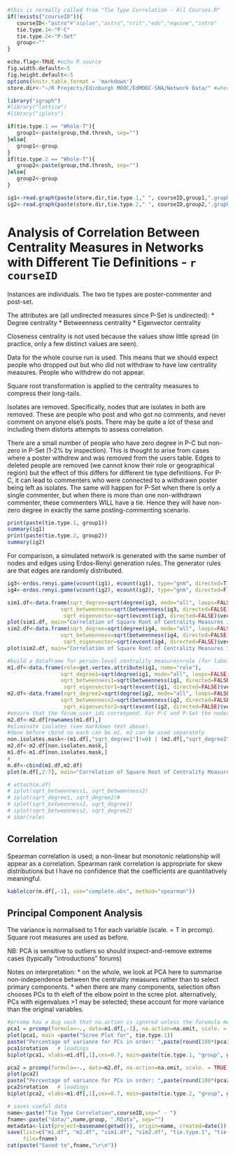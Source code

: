 ```r
#this is normally called from "Tie Type Correlation - All Courses.R"
if(!exists("courseID")){
   courseID<-"astro"#"aiplan","astro","crit","edc","equine","intro"
   tie.type.1<-"P-C"
   tie.type.2<-"P-Set"
   group<-""
}

echo.flag<-TRUE #echo R source
fig.width.default<-5
fig.height.default<-5
options(knitr.table.format = 'markdown')
store.dir<-"~/R Projects/Edinburgh MOOC/EdMOOC-SNA/Network Data/" #where to load data from

library("igraph")
#library("lattice")
#library("iplots")

if(tie.type.1 == "Whole-T"){
   group1<-paste(group,thd.thresh, sep="")
}else{
   group1<-group
}
if(tie.type.2 == "Whole-T"){
   group2<-paste(group,thd.thresh, sep="")
}else{
   group2<-group
}

ig1<-read.graph(paste(store.dir,tie.type.1," ", courseID,group1,".graphml",sep=""), format="graphml")
ig2<-read.graph(paste(store.dir,tie.type.2," ", courseID,group2,".graphml",sep=""), format="graphml")
```

Analysis of Correlation Between Centrality Measures in Networks with Different Tie Definitions - `r courseID`
========================================================

Instances are individuals.  The two tie types are poster-commenter and post-set.

The attributes are (all undirected measures since P-Set is undirected):
* Degree centrality
* Betweenness centrality
* Eigenvector centrality

Closeness centrality is not used because the values show little spread (in practice, only a few distinct values are seen).

Data for the whole course run is used. This means that we should expect people who dropped out but who did not withdraw to have low centrality measures. People who withdrew do not appear.

Square root transformation is applied to the centrality measures to compress their long-tails.

Isolates are removed. Specifically, nodes that are isolates in both are removed. These are people who post and who got no comments, and never comment on anyone else's posts. There may be quite a lot of these and including them distorts attempts to assess correlation. 

There are a small number of people who have zero degree in P-C but non-zero in P-Set (1-2% by inspection). This is thought to arise from cases where a poster withdrew and was removed from the users table. Edges to deleted people are removed (we cannot know their role or geographical region) but the effect of this differs for different tie type definitiions. For P-C, it can lead to commenters who were connected to a withdrawn poster being left as isolates. The same will happen for P-Set when there is only a single commenter, but when there is more than one non-withdrawn commenter, these commenters WILL have a tie. Hence they will have non-zero degree in exactly the same posting-commenting scenario.

```r
print(paste(tie.type.1, group1))
summary(ig1)
print(paste(tie.type.2, group2))
summary(ig2)
```

For comparison, a simulated network is generated with the same number of nodes and edges using Erdos-Renyi generation rules. The generator rules are that edges are randomly distributed.
```r
ig3<-erdos.renyi.game(vcount(ig1), ecount(ig1), type="gnm", directed=T)
ig4<-erdos.renyi.game(vcount(ig2), ecount(ig2), type="gnm", directed=F)
```

```r
sim1.df<-data.frame(sqrt_degree=sqrt(degree(ig3, mode="all", loops=FALSE)),
                 sqrt_betweenness=sqrt(betweenness(ig3, directed=FALSE)),
                  sqrt_eigenvector=sqrt(evcent(ig3, directed=FALSE)$vector))
plot(sim1.df, main="Correlation of Square Root of Centrality Measures in Random Graph", sub="Poster-Commenter")
sim2.df<-data.frame(sqrt_degree=sqrt(degree(ig4, mode="all", loops=FALSE)),
                 sqrt_betweenness=sqrt(betweenness(ig4, directed=FALSE)),
                  sqrt_eigenvector=sqrt(evcent(ig4, directed=FALSE)$vector))
plot(sim2.df, main="Correlation of Square Root of Centrality Measures in Random Graph", sub="Post-Set")
```

```r
#build a dataframe for person-level centrality measures+role (for labelling)
m1.df<-data.frame(role=get.vertex.attribute(ig1, name="role"),
                 sqrt_degree1=sqrt(degree(ig1, mode="all", loops=FALSE)),
                 sqrt_betweenness1=sqrt(betweenness(ig1, directed=FALSE)),
                  sqrt_eigenvector1=sqrt(evcent(ig1, directed=FALSE)$vector))
m2.df<-data.frame(sqrt_degree2=sqrt(degree(ig2, mode="all", loops=FALSE)),
                 sqrt_betweenness2=sqrt(betweenness(ig2, directed=FALSE)),
                  sqrt_eigenvector2=sqrt(evcent(ig2, directed=FALSE)$vector))
#ensure that the forum_user_ids correspond. For P-C and P-Set the nodes are the same but do not rely on odering.
m2.df<-m2.df[rownames(m1.df),]
#eliminate isolates (see markdown text above).
#done before cbind so each can be m1, m2 can be used separately
non.isolates.mask<-(m1.df[,"sqrt_degree1"]!=0) | (m2.df[,"sqrt_degree2"]!=0)
m2.df<-m2.df[non.isolates.mask,]
m1.df<-m1.df[non.isolates.mask,]
#
m.df<-cbind(m1.df,m2.df)
plot(m.df[,2:7], main="Correlation of Square Root of Centrality Measures")

# attach(m.df)
# iplot(sqrt_betweenness1, sqrt_betweenness2)
# iplot(sqrt_degree1, sqrt_degree2)#
# iplot(sqrt_betweenness1, sqrt_degree1)
# iplot(sqrt_betweenness2, sqrt_degree2)
# ibar(role)
```

Correlation
---------

Spearman correlation is used; a non-linear but monotonic relationship will appear as a correlation. Spearman rank correlation is appropriate for skew distributions but I have no confidence that the coefficients are quantitatively meaningful. 

```r
kable(cor(m.df[,-1], use="complete.obs", method="spearman"))
```

Principal Component Analysis
---------
The variance is normalised to 1 for each variable (scale. = T in prcomp). Square root measures are used as before.

NB: PCA is sensitive to outliers so should inspect-and-remove extreme cases (typically "introductions" forums)

Notes on interpretation:
* on the whole, we look at PCA here to summarise non-independence between the centrality measures rather than to select primary components.
* when there are many components, selection often chooses PCs to th eleft of the elbow point in the scree plot. alternatively, PCs with eigenvalues >1 may be selected; these account for more variance than the original variables.

```r
#prcomp has a bug such that na.action is ignored unless the forumula method is used
pca1 = prcomp(formula=~., data=m1.df[,-1], na.action=na.omit, scale. = TRUE)
plot(pca1, main =paste("Scree Plot for", tie.type.1))
paste("Percentage of variance for PCs in order: ",paste(round(100*(pca1$sdev^2)/sum(pca1$sdev^2),1),collapse="%, "),"%",sep="")
pca1$rotation   # loadings
biplot(pca1, xlabs=m1.df[,1],cex=0.7, main=paste(tie.type.1, "group", group1))
```

```r
pca2 = prcomp(formula=~., data=m2.df, na.action=na.omit, scale. = TRUE)
plot(pca2)
paste("Percentage of variance for PCs in order: ",paste(round(100*(pca2$sdev^2)/sum(pca2$sdev^2),1),collapse="%, "),"%",sep="")
pca2$rotation   # loadings
biplot(pca2, xlabs=m1.df[,1],cex=0.7, main=paste(tie.type.2, "group", group2))
```

```r
# saves useful data
name<-paste("Tie Type Correlation",courseID,sep=" - ")
fname<-paste("data/",name,group, ".RData", sep="")
metadata<-list(project=basename(getwd()), origin=name, created=date())
save(list=c("m1.df", "m2.df", "sim1.df", "sim2.df", "tie.type.1", "tie.type.2", "thd.thresh" "pca1","pca2"),
     file=fname)
cat(paste("Saved to",fname,"\r\n"))
```
